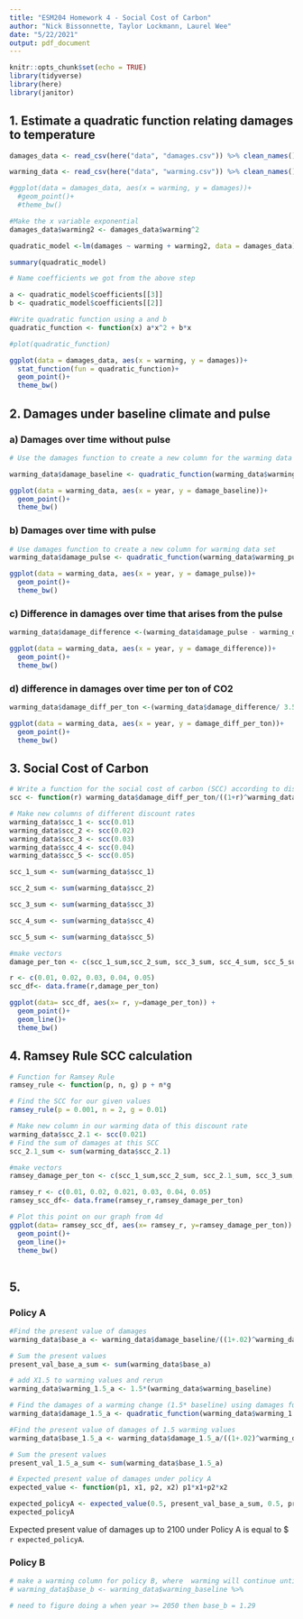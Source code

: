 ```yaml
---
title: "ESM204 Homework 4 - Social Cost of Carbon"
author: "Nick Bissonnette, Taylor Lockmann, Laurel Wee"
date: "5/22/2021"
output: pdf_document
---
```


```r
knitr::opts_chunk$set(echo = TRUE)
library(tidyverse)
library(here)
library(janitor)
```


## 1. Estimate a quadratic function relating damages to temperature

```r
damages_data <- read_csv(here("data", "damages.csv")) %>% clean_names()

warming_data <- read_csv(here("data", "warming.csv")) %>% clean_names()

#ggplot(data = damages_data, aes(x = warming, y = damages))+
  #geom_point()+
  #theme_bw()
```

```r
#Make the x variable exponential 
damages_data$warming2 <- damages_data$warming^2

quadratic_model <-lm(damages ~ warming + warming2, data = damages_data)

summary(quadratic_model)
```

```r
# Name coefficients we got from the above step

a <- quadratic_model$coefficients[[3]]
b <- quadratic_model$coefficients[[2]]

#Write quadratic function using a and b
quadratic_function <- function(x) a*x^2 + b*x

#plot(quadratic_function)

ggplot(data = damages_data, aes(x = warming, y = damages))+
  stat_function(fun = quadratic_function)+
  geom_point()+
  theme_bw()
```

## 2. Damages under baseline climate and pulse

### a) Damages over time without pulse

```r
# Use the damages function to create a new column for the warming data set

warming_data$damage_baseline <- quadratic_function(warming_data$warming_baseline)

ggplot(data = warming_data, aes(x = year, y = damage_baseline))+
  geom_point()+
  theme_bw()
```

### b) Damages over time with pulse
```r
# Use damages function to create a new column for warming data set
warming_data$damage_pulse <- quadratic_function(warming_data$warming_pulse)

ggplot(data = warming_data, aes(x = year, y = damage_pulse))+
  geom_point()+
  theme_bw()
```

### c) Difference in damages over time that arises from the pulse
```r
warming_data$damage_difference <-(warming_data$damage_pulse - warming_data$damage_baseline) 

ggplot(data = warming_data, aes(x = year, y = damage_difference))+
  geom_point()+
  theme_bw()
```

### d) difference in damages over time per ton of CO2

```r
warming_data$damage_diff_per_ton <-(warming_data$damage_difference/ 3.5e+10) 

ggplot(data = warming_data, aes(x = year, y = damage_diff_per_ton))+
  geom_point()+
  theme_bw()
```

## 3. Social Cost of Carbon 

```r
# Write a function for the social cost of carbon (SCC) according to discount rate
scc <- function(r) warming_data$damage_diff_per_ton/((1+r)^warming_data$x1)

# Make new columns of different discount rates
warming_data$scc_1 <- scc(0.01)
warming_data$scc_2 <- scc(0.02)
warming_data$scc_3 <- scc(0.03)
warming_data$scc_4 <- scc(0.04)
warming_data$scc_5 <- scc(0.05)
```

```r
scc_1_sum <- sum(warming_data$scc_1)

scc_2_sum <- sum(warming_data$scc_2)

scc_3_sum <- sum(warming_data$scc_3)

scc_4_sum <- sum(warming_data$scc_4)

scc_5_sum <- sum(warming_data$scc_5)

#make vectors
damage_per_ton <- c(scc_1_sum,scc_2_sum, scc_3_sum, scc_4_sum, scc_5_sum )

r <- c(0.01, 0.02, 0.03, 0.04, 0.05)
scc_df<- data.frame(r,damage_per_ton)

ggplot(data= scc_df, aes(x= r, y=damage_per_ton)) +
  geom_point()+
  geom_line()+
  theme_bw()

```


## 4. Ramsey Rule SCC calculation

```r
# Function for Ramsey Rule
ramsey_rule <- function(p, n, g) p + n*g

# Find the SCC for our given values
ramsey_rule(p = 0.001, n = 2, g = 0.01)
```
```r
# Make new column in our warming data of this discount rate
warming_data$scc_2.1 <- scc(0.021)
# Find the sum of damages at this SCC
scc_2.1_sum <- sum(warming_data$scc_2.1)

#make vectors
ramsey_damage_per_ton <- c(scc_1_sum,scc_2_sum, scc_2.1_sum, scc_3_sum, scc_4_sum, scc_5_sum )

ramsey_r <- c(0.01, 0.02, 0.021, 0.03, 0.04, 0.05)
ramsey_scc_df<- data.frame(ramsey_r,ramsey_damage_per_ton)

# Plot this point on our graph from 4d
ggplot(data= ramsey_scc_df, aes(x= ramsey_r, y=ramsey_damage_per_ton)) +
  geom_point()+
  geom_line()+
  theme_bw()
  
```




## 5. 
### Policy A
```r
#Find the present value of damages 
warming_data$base_a <- warming_data$damage_baseline/((1+.02)^warming_data$x1)

# Sum the present values 
present_val_base_a_sum <- sum(warming_data$base_a)

# add X1.5 to warming values and rerun
warming_data$warming_1.5_a <- 1.5*(warming_data$warming_baseline)

# Find the damages of a warming change (1.5* baseline) using damages function
warming_data$damage_1.5_a <- quadratic_function(warming_data$warming_1.5_a)

#Find the present value of damages of 1.5 warming values
warming_data$base_1.5_a <- warming_data$damage_1.5_a/((1+.02)^warming_data$x1)

# Sum the present values 
present_val_1.5_a_sum <- sum(warming_data$base_1.5_a)

# Expected present value of damages under policy A
expected_value <- function(p1, x1, p2, x2) p1*x1+p2*x2

expected_policyA <- expected_value(0.5, present_val_base_a_sum, 0.5, present_val_1.5_a_sum)
expected_policyA
```

Expected present value of damages up to 2100 under Policy A is equal to $ `r expected_policyA`. 


### Policy B

```r
# make a warming column for policy B, where  warming will continue until 2050 as in the “baseline” dataset, and then will stabilize at 1.29 degrees
# warming_data$base_b <- warming_data$warming_baseline %>% 

# need to figure doing a when year >= 2050 then base_b = 1.29
```

